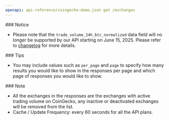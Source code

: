 ```yaml
---
openapi: api-reference/coingecko-demo.json get /exchanges
---
```


<Warning>
  ### Notice

  - Please note that the `trade_volume_24h_btc_normalized` data field will no longer be supported by our API starting on June 15, 2025. Please refer to [changelog](https://docs.coingecko.com/changelog/upcoming-change-notice-removal-of-normalized_volume_btc-data) for more details.
</Warning>

<Tip>
  ### Tips

  - You may include values such as `per_page` and `page` to specify how many results you would like to show in the responses per page and which page of responses you would like to show.
</Tip>

<Note>
  ### Note

  - All the exchanges in the responses are the exchanges with active trading volume on CoinGecko, any inactive or deactivated exchanges will be removed from the list.
  - Cache / Update Frequency: every 60 seconds for all the API plans.
</Note>